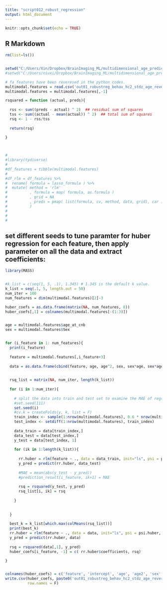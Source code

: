 ---
title: "script012_robust_regression"
output: html_document
---

```{r setup, include=FALSE}
knitr::opts_chunk$set(echo = TRUE)
```

## R Markdown


```{r}
rm(list=ls())


setwd("C:/Users/Xin/Dropbox/BrainImaging_ML/multidimensional_age_prediction")
#setwd("C:/Users/niuxi/Dropbox/BrainImaging_ML/multidimensional_age_prediction")

# fa features have been reveresed in the python codes.
multimodal.features = read.csv('out01_robustreg_behav_hc2_stdz_age_reverse_fa/out01_behav_feature_hc.csv')
multimodal.features = multimodal.features[,-1]


```


```{r}

rsquared = function (actual, preds){
  
  rss <- sum((preds - actual) ^ 2)  ## residual sum of squares
  tss <- sum((actual - mean(actual)) ^ 2)  ## total sum of squares
  rsq <- 1 - rss/tss
  
  return(rsq)
  
}



#
#library(tydiverse)
#
#df_features = tibble(multimodal.features)
#
#df_rlm = df_features %>%
#  rename( formula = lasso_formula ) %>%
#  mutate( method = 'rlm'
#          , formula = map( formula, as.formula )
#          , grid = NA
#          , preds = pmap( list(formula, cv, method, data, grid), car ) 
#          ) 
#
#
#

```


## set different seeds to tune paramter for huber regression for each feature, then apply parameter on all the data and extract coefficients:


```{r}
library(MASS)


#k_list = c(seq(1, 5, .1), 1.345) # 1.345 is the default k value. 
k_list = seq(.1, 5, length.out = 50)
num_iter = 100
num_features = dim(multimodal.features)[2]-3

huber_coefs = as.data.frame(matrix(NA, num_features, 8))
huber_coefs[,1] = colnames(multimodal.features[-(1:3)])


age = multimodal.features$age_at_cnb
sex = multimodal.features$Sex


for (i_feature in 1: num_features){
  print(i_feature)
  
  feature = multimodal.features[,i_feature+3]
  
  data = as.data.frame(cbind(feature, age, age^2, sex, sex*age, sex*age^2))

  
  rsq_list = matrix(NA, num_iter, length(k_list))
  
  for (i in 1:num_iter){
  
    # split the data into train and test set to examine the MAE of regression:
    #set.seed(111)
    set.seed(i)
    #cv.k = createFolds(y, k, list = F)
    train_index <- sample(1:nrow(multimodal.features), 0.6 * nrow(multimodal.features))
    test_index <- setdiff(1:nrow(multimodal.features), train_index)
    
    data_train = data[train_index,]
    data_test = data[test_index,]
    y_test = data[test_index, 1]
      
    for (ik in 1:length(k_list)){
      
      rr.huber = rlm(feature ~ ., data = data_train, init="ls", psi = psi.huber, k=k_list[ik], method = "M", maxit=2000)
      y_pred = predict(rr.huber, data_test)
    
      #MAE = mean(abs(y_test - y_pred))
      #prediction_result[i_feature, ik+1] = MAE
      
      rsq = rsquared(y_test, y_pred)
      rsq_list[i, ik] = rsq
    
    }
    
    
  }
  
  best_k = k_list[which.max(colMeans(rsq_list))]
  print(best_k)
  rr.huber = rlm(feature ~ ., data = data, init="ls", psi = psi.huber, k=best_k, method = "M", maxit=2000)
  y_pred = predict(rr.huber, data)
      
  rsq = rsquared(data[,1], y_pred)
  huber_coefs[i_feature, -1] = c( rr.huber$coefficients, rsq)

}


colnames(huber_coefs) = c('feature', 'intercept', 'age', 'age2', 'sex', 'sex*age', 'sex*age2', 'rsq')
write.csv(huber_coefs, paste0('out01_robustreg_behav_hc2_stdz_age_reverse_fa/out01_huber_coefs_M_new.csv'),
          row.names = F)


```

